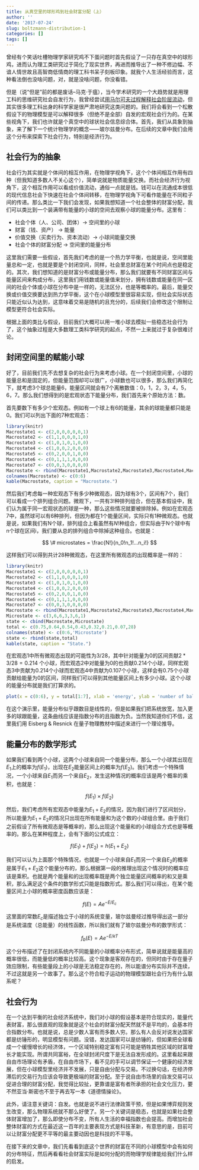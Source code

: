 ```yaml
---
title: 从真空里的球形鸡到社会财富分配（上）
author: ''
date: '2017-07-24'
slug: boltzmann-distribution-1
categories: []
tags: []
---
```


曾经有个笑话吐槽物理学家研究鸡不下蛋问题时首先假设了一只存在真空中的球形鸡，进而认为理工类研究过于简化了现实世界，再进而推导出了一种不修边幅、不谙人情世故且高智商低情商的理工科书呆子刻板印象。就我个人生活经验而言，这种看法倒也没啥问题，对，就是没啥问题，你没看错。

但是（说“但是”前的都是废话--马克·于瘟），当今学术研究的一个大趋势就是用理工科的思维研究社会自发行为，我曾经尝试[用马尔可夫过程解释社会阶层流动](http://blog.sciencenet.cn/blog-430956-869450.html)，但其实很多理工科出身的科学家是很严肃地研究这类问题的。我们将会看到一个松散假设下的物理模型是可以解释很多（但绝不是全部）自发的宏观社会行为的。在某些视角下，我们也许就是个真空中的球状社会信息综合体。首先，我们从具象到抽象，来了解下一个统计物理学的概念——玻尔兹曼分布。在后续的文章中我们会用这个分布来探索下社会行为，特别是经济行为。

## 社会行为的抽象

社会行为其实就是个体间的相互作用，在物理学视角下，这个个体间相互作用有四种（但我知道多数人不关心这个），简单说就是物质能量交换。而社会经济行为视角下，这个相互作用可以看成价值流动，通俗一点就是钱。钱可以在流通成本很低的现代信息社会下快速在社会个体间转移，在物理学视角下可看作能量在不同粒子间的传递。那么类比一下我们会发现，如果我想知道一个社会整体的财富分配，我们可以类比到一个装满带有能量的小球的空间去观察小球的能量分布。这里有：

- 社会个体（人、公司、团体）-> 空间里的小球
- 财富（钱、资产） -> 能量
- 价值交换（买卖行为、资本流动）-> 小球间能量交换
- 社会个体的财富分配 -> 空间里的能量分布

这里我们需要一些假设，首先我们考虑的是一个热力学平衡，也就是说，空间里能量总和一定，也就是要是个封闭空间，同样，社会里总财富在某个时间点也是稳定的。其次，我们想知道的是财富分布或能量分布，那么我们就要有不同财富区间与能量区间来构成分布，这里我们用钱数或能量值来划分，拥有钱数或能量在同一区间的社会个体或小球在分布中是一样的，无法区分，也是等概率的。最后，能量交换或价值交换要达到热力学平衡，这个在小球模型里很容易实现，但社会实际状态只能近似认为达到，这意味着交易是随机的且充分的，后续我们会修改这个限制让模型更符合社会实际。

根据上面的类比与假设，目前我们大概可以用一堆小球去模拟一些稳态社会行为了，这个抽象过程是大多数理工类科学研究的起点，不然一上来就过于复杂很难讨论。

## 封闭空间里的赋能小球

好了，目前我们先不去想复杂的社会行为来考虑小球。在一个封闭空间里，小球的能量总和是固定的，但能量范围却可以很广，小球数也可以很多，那么我们再简化下，就考虑3个球总能量6，能量区间就会有7个离散数值：0，1，2，3，4，5，6，7。那么我们想得到的是宏观状态下能量分布，我们首先来个原始方法：数。

首先要数下有多少个宏观态。例如有一个球上有6的能量，其余的球能量都只能是0。我们可以列出下面的7种宏观态：

```r
library(knitr)
Macrostate1 <- c(2,0,0,0,0,0,1)
Macrostate2 <- c(1,1,0,0,0,1,0)
Macrostate3 <- c(1,0,1,0,1,0,0)
Macrostate4 <- c(1,0,0,2,0,0,0)
Macrostate5 <- c(0,2,0,0,1,0,0)
Macrostate6 <- c(0,1,1,1,0,0,0)
Macrostate7 <- c(0,0,3,0,0,0,0)
Macrostate <- rbind(Macrostate1,Macrostate2,Macrostate3,Macrostate4,Macrostate5,Macrostate6,Macrostate7)
colnames(Macrostate) <- c(0:6)
kable(Macrostate, caption = "Macrostate.")
```

然后我们考虑每一种宏观态下有多少种微观态，因为球有3个，区间有7个，我们可以看成一个排列组合问题。微观下，一共有$3!$种排列组合，但在基本假设中，我们认为属于同一宏观状态的球是一种，那么这些情况就要被排除掉。例如在宏观态7中，虽然球可以有6种排列，但因为都在1个能量区间，实际只有1种微观态。也就是说，如果我们有N个球，排列组合上看虽然有$N!$种组合，但实际由于N个球中有n个球在区间i，我们要从总的排列组合中除掉这种组合。也就是：

$$
\# microstates = \frac{N!}{n_0!n_1!...n_i!}
$$

这样我们可以得到共计28种微观态，在这里所有微观态的出现概率是一样的：

```r
library(knitr)
Macrostate1 <- c(2,0,0,0,0,0,1)
Macrostate2 <- c(1,1,0,0,0,1,0)
Macrostate3 <- c(1,0,1,0,1,0,0)
Macrostate4 <- c(1,0,0,2,0,0,0)
Macrostate5 <- c(0,2,0,0,1,0,0)
Macrostate6 <- c(0,1,1,1,0,0,0)
Macrostate7 <- c(0,0,3,0,0,0,0)
Macrostate <- rbind(Macrostate1,Macrostate2,Macrostate3,Macrostate4,Macrostate5,Macrostate6,Macrostate7)
Microstate <- c(3,6,6,3,3,6,1)
state <- cbind(Macrostate,Microstate)
total <- c(0.75,0.64,0.54,0.43,0.32,0.21,0.07,28)
colnames(state) <- c(0:6,'Microstate')
state <- rbind(state,total)
kable(state, caption = "State.")
```

在宏观态1中所有微观态出现的可能性为$3/28$，其中针对能量为0的区间贡献$2*3/28 = 0.214$ 个小球，而宏观态2中对能量为0的也贡献$0.214$个小球，同样宏观态3中贡献为$0.214$个小球而宏观态4中贡献为$0.107$个小球，这样会有$0.75$个小球贡献给能量为0的区间，同样我们可以得到其他能量区间上有多少小球。这个小球的能量分布就是我们打算求的。

```r
plot(x = c(0:6), y = total[1:7], xlab = 'energy', ylab = 'number of ball', type = 'l')
```

在这个演示里，能量分布似乎跟数目是线性的，但是如果我们把系统放宽，加入更多的球跟能量，这条曲线应该是指数分布的且指数为负。当然我知道你们不信，这里我们用 Eisberg & Resnick 在量子物理教材中描述来进行一个理论推导。

## 能量分布的数学形式

如果我们看到两个小球，这两个小球来自同一个能量分布，那么一个小球其出现在$E_1$上的概率为$f(E_1)$，出现在$E_2$能量区间上的概率为$f(E_2)$。我们考虑一个特殊情况，一个小球来自$E_1$而另一个来自$E_2$，发生这种情况的概率应该是两个概率的乘积，也就是：

$$
f(E_1) \times f(E_2) 
$$

然后，我们考虑所有宏观态中能量为$E_1 + E_2$的情况，因为我们进行了区间划分，所以能量为$E_1 + E_2$的情况只出现在所有能量和为这个数的小球组合里。由于我们之前假设了所有微观态是等概率的，那么出现这个能量和的小球组合方式也是等概率的。那么在某种程度上，会有下面的公式成立：

$$
f(E_1)+f(E_2) = h(E_1+E_2)
$$

我们可以认为上面那个特殊情况，也就是一个小球来自$E_1$而另一个来自$E_2$的概率是属于$E_1 + E_2$这个能量分布的，那么根据第一段的推理出现这个情况时的概率应该是乘积。也就是两个能量和的出现概率既是两个独立能量区间概率的和又是乘积，那么满足这个条件的数学形式只能是指数形式。那么我们可以得出，在某个能量区间上小球的概率密度函数应该是：

$$
f(E) = A e^{-E/E_c}
$$

这里面的常数$E_c$是描述独立于小球的系统变量，玻尔兹曼经过推导得出这一部分是系统温度（总能量）的线性函数，所以我们就有了玻尔兹曼分布的数学形式：

$$
f_b(E) = A e^{-E/kT}
$$

这个分布描述了在封闭系统内不同能量的小球概率分布形式，简单说就是能量高的概率很低，而能量低的概率比较高。这个现象是客观存在的，但同时由于存在量子效应限制，有些能量段上的小球是无法稳定存在的，所以能谱分布实际并不连续，不过这就是另一个故事了。那么这个符合粒子运动的物理模型跟社会行为有什么联系呢？

## 社会行为

在一个达到平衡的社会经济系统中，我们对小球的假设基本是符合现实的，能量代表财富，那么很直观的现象就是这个社会的财富分配天然就不是平均的，会基本符合指数分布。也就是说，总是少数人富有而多数人穷。那么有人会反对说发达国家都是纺锤形的，明显模型有问题。没错，发达国家可以是纺锤的，但如果把全球看成一个缓慢增长的经济体，一个区域特别稳定富有只可能是牺牲其他区域的财富增长才能实现。所谓共同富裕，在全球封闭尺度下是无法自发形成的。这里看起来跟自由市场理论有矛盾，在自由市场下，看不见的手可以调节保证一个健康的经济发展，但在小球模型里经济并不发展，只是自由分配与交易。不过换句话，在经济停滞后的交易行为应该会导致更极端的财富分配。至于说自由市场里的自发交易可以促进合理的财富分配，我觉得比较扯，更靠谱是富有者所承担的社会文化压力，要不然亚当·斯密也不至于再去写一本《道德情操论》。

此外，请注意关键词：自发。也就是说不进行法律政策干预，但是如果博弈规则发生改变，那么物理系统就不那么好使了。另一个关键词是稳态，也就是如果社会整体财富增加了，那么即使分布不变，所有人生活的幸福指数也会提高。而增加社会整体财富的方式在最近这一百年的主要表现方式是科技革新，有意思的是，目前可以让财富分配更不平等的最主要动因也是科技的不平等。

在接下来的文章中，我们先看看到底这个世界的财富在不同的小球模型中会有如何的分布特征，然后再看看社会财富实际是如何分配的而物理学规律能给我们什么样的启发。